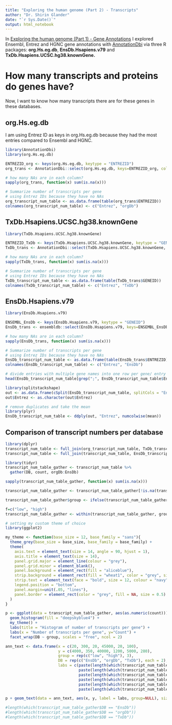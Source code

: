 ```yaml
---
title: "Exploring the human genome (Part 2) - Transcripts"
author: "Dr. Shirin Glander"
date: "`r Sys.Date()`"
output: html_notebook
---
```


In [Exploring the human genome (Part 1) - Gene Annotations](https://shiring.github.io/genome/2016/10/23/AnnotationDbi) I explored Ensembl, Entrez and HGNC gene annotations with [AnnotationDbi](http://www.bioconductor.org/packages/release/bioc/html/AnnotationDbi.html) via three R packages: **org.Hs.eg.db**, **EnsDb.Hsapiens.v79** and **TxDb.Hsapiens.UCSC.hg38.knownGene.**

# How many transcripts and proteins do genes have?

Now, I want to know how many transcripts there are for these genes in these databases. 

## org.Hs.eg.db

I am using Entrez ID as keys in org.Hs.eg.db because they had the most entries compared to Ensembl and HGNC.

```r
library(AnnotationDbi)
library(org.Hs.eg.db)

ENTREZID_org <- keys(org.Hs.eg.db, keytype = "ENTREZID")
org_trans <- AnnotationDbi::select(org.Hs.eg.db, keys=ENTREZID_org, columns=c("ENSEMBL", "ENSEMBLTRANS", "ENSEMBLPROT", "ENTREZID", "SYMBOL"), keytype="ENTREZID")

# how many NAs are in each column?
sapply(org_trans, function(x) sum(is.na(x)))

# Summarize number of transcripts per gene
# using Entrez IDs because they have no NAs
org_transcript_num_table <- as.data.frame(table(org_trans$ENTREZID))
colnames(org_transcript_num_table) <- c("Entrez", "orgDb")
```

## TxDb.Hsapiens.UCSC.hg38.knownGene

```r
library(TxDb.Hsapiens.UCSC.hg38.knownGene)

ENTREZID_TxDb <- keys(TxDb.Hsapiens.UCSC.hg38.knownGene, keytype = "GENEID")
TxDb_trans <- AnnotationDbi::select(TxDb.Hsapiens.UCSC.hg38.knownGene, keys=ENTREZID_TxDb, columns=c("TXID", "TXNAME"), keytype="GENEID")

# how many NAs are in each column?
sapply(TxDb_trans, function(x) sum(is.na(x)))

# Summarize number of transcripts per gene
# using Entrez IDs because they have no NAs
TxDb_transcript_num_table <- as.data.frame(table(TxDb_trans$GENEID))
colnames(TxDb_transcript_num_table) <- c("Entrez", "TxDb")
```

## EnsDb.Hsapiens.v79

```r
library(EnsDb.Hsapiens.v79)

ENSEMBL_EnsDb <- keys(EnsDb.Hsapiens.v79, keytype = "GENEID")
EnsDb_trans <- ensembldb::select(EnsDb.Hsapiens.v79, keys=ENSEMBL_EnsDb, columns=c("TXID", "TXNAME", "TXBIOTYPE", "ENTREZID", "SYMBOL"), keytype="GENEID")

# how many NAs are in each column?
sapply(EnsDb_trans, function(x) sum(is.na(x)))

# Summarize number of transcripts per gene
# using Entrez IDs because they have no NAs
EnsDb_transcript_num_table <- as.data.frame(table(EnsDb_trans$ENTREZID))
colnames(EnsDb_transcript_num_table) <- c("Entrez", "EnsDb")

# divide entries with multiple gene names into one row per gene/ entry
head(EnsDb_transcript_num_table[grep(";", EnsDb_transcript_num_table$Entrez), ])

library(splitstackshape)
out <- as.data.frame(cSplit(EnsDb_transcript_num_table, splitCols = "Entrez", sep = ";", direction = "long"), stringsAsFactors = FALSE)
out$Entrez <- as.character(out$Entrez)

# remove duplicates and take the mean
library(plyr)
EnsDb_transcript_num_table <- ddply(out, "Entrez", numcolwise(mean))
```

## Comparison of transcript numbers per database

```r
library(dplyr)
transcript_num_table <- full_join(org_transcript_num_table, TxDb_transcript_num_table, by = "Entrez")
transcript_num_table <- full_join(transcript_num_table, EnsDb_transcript_num_table, by = "Entrez")

library(tidyr)
transcript_num_table_gather <- transcript_num_table %>% 
  gather(DB, count, orgDb:EnsDb)

sapply(transcript_num_table_gather, function(x) sum(is.na(x)))

transcript_num_table_gather <- transcript_num_table_gather[!is.na(transcript_num_table_gather$count), ]

transcript_num_table_gather$group <- ifelse(transcript_num_table_gather$count > 25, "high", "low")

f=c("low", "high")
transcript_num_table_gather <- within(transcript_num_table_gather, group <- factor(group, levels=f))

```

```r
# setting my custom theme of choice
library(ggplot2)

my_theme <- function(base_size = 12, base_family = "sans"){
  theme_grey(base_size = base_size, base_family = base_family) +
  theme(
    axis.text = element_text(size = 14, angle = 90, hjust = 1),
    axis.title = element_text(size = 14),
    panel.grid.major = element_line(colour = "grey"),
    panel.grid.minor = element_blank(),
    panel.background = element_rect(fill = "aliceblue"),
    strip.background = element_rect(fill = "wheat1", color = "grey", size = 1),
    strip.text = element_text(face = "bold", size = 12, colour = "navy"),
    legend.position = "bottom",
    panel.margin=unit(.05, "lines"),
    panel.border = element_rect(color = "grey", fill = NA, size = 0.5)
  )
}
```

```r
p <- ggplot(data = transcript_num_table_gather, aes(as.numeric(count))) + 
  geom_histogram(fill = "deepskyblue4") +
  my_theme() +
  labs(title = "Histogram of number of transcripts per gene") +
  labs(x = "Number of transcripts per gene", y="Count") +
  facet_wrap(DB ~ group, scales = "free", ncol = 2)

ann_text <- data.frame(x = c(20, 300, 20, 45000, 20, 100),
                       y = c(4000, 350, 40000, 1200, 5000, 280),
                       group = rep(c("low", "high"), 3),
                       DB = rep(c("EnsDb", "orgDb", "TxDb"), each = 2),
                       labs = c(paste(length(which(transcript_num_table_gather$group == "low" & transcript_num_table_gather$DB == "EnsDb"))), 
                                paste(length(which(transcript_num_table_gather$group == "high" & transcript_num_table_gather$DB == "EnsDb"))),
                                paste(length(which(transcript_num_table_gather$group == "low" & transcript_num_table_gather$DB == "orgDb"))), 
                                paste(length(which(transcript_num_table_gather$group == "high" & transcript_num_table_gather$DB == "orgDb"))),
                                paste(length(which(transcript_num_table_gather$group == "low" & transcript_num_table_gather$DB == "TxDb"))), 
                                paste(length(which(transcript_num_table_gather$group == "high" & transcript_num_table_gather$DB == "TxDb")))))

p + geom_text(data = ann_text, aes(x, y, label = labs, group=NULL), size = 8)

#length(which(transcript_num_table_gather$DB == "EnsDb"))
#length(which(transcript_num_table_gather$DB == "orgDb"))
#length(which(transcript_num_table_gather$DB == "TxDb"))

```

